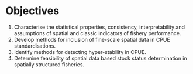 # Objectives {#sec-objectives .unnumbered}

1.  Characterise the statistical properties, consistency, interpretability and assumptions of spatial and classic indicators of fishery performance.
2.  Develop methods for inclusion of fine-scale spatial data in CPUE standardisations.
3.  Identify methods for detecting hyper-stability in CPUE.
4.  Determine feasibility of spatial data based stock status determination in spatially structured fisheries.
